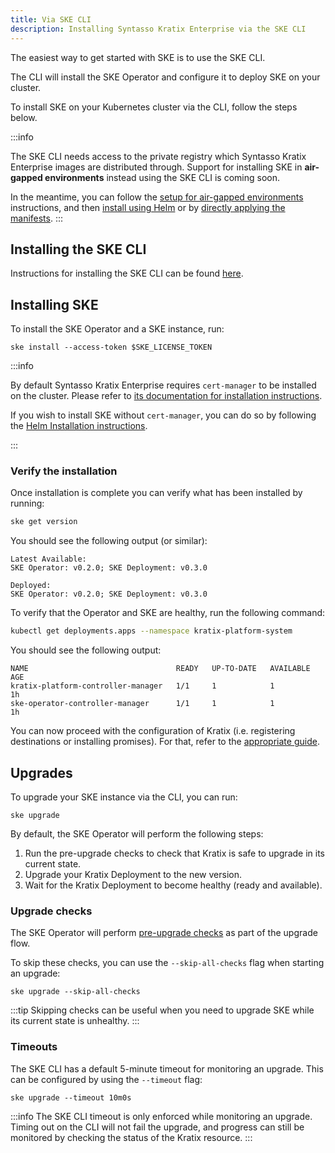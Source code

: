 ```yaml
---
title: Via SKE CLI
description: Installing Syntasso Kratix Enterprise via the SKE CLI
---
```


The easiest way to get started with SKE is to use the SKE CLI.

The CLI will install the SKE Operator and configure it to deploy SKE on your cluster.

To install SKE on your Kubernetes cluster via the CLI, follow the steps below.

:::info

The SKE CLI needs access to the private registry which Syntasso Kratix Enterprise images
are distributed through. Support for installing SKE in **air-gapped environments** instead
using the SKE CLI is coming soon.

In the meantime, you can follow the [setup for air-gapped environments](./air-gapped)
instructions, and then [install using Helm](./via-helm) or by [directly applying the manifests](./via-manifest).
:::

## Installing the SKE CLI

Instructions for installing the SKE CLI can be found [here](../../ske-cli/ske-cli-intro#installation).

## Installing SKE

To install the SKE Operator and a SKE instance, run:

```
ske install --access-token $SKE_LICENSE_TOKEN
```

:::info

By default Syntasso Kratix Enterprise requires `cert-manager` to be installed on
the cluster. Please refer to [its documentation for installation
instructions](https://cert-manager.io/).

If you wish to install SKE without `cert-manager`, you can do so by following the
[Helm Installation instructions](./via-helm#custom-certs).

:::

### Verify the installation

Once installation is complete you can verify what has been installed by running:

```bash
ske get version
```

You should see the following output (or similar):
```shell-session
Latest Available:
SKE Operator: v0.2.0; SKE Deployment: v0.3.0

Deployed:
SKE Operator: v0.2.0; SKE Deployment: v0.3.0
```

To verify that the Operator and SKE are healthy, run the following command:

```bash
kubectl get deployments.apps --namespace kratix-platform-system
```

You should see the following output:

```shell-session
NAME                                 READY   UP-TO-DATE   AVAILABLE   AGE
kratix-platform-controller-manager   1/1     1            1           1h
ske-operator-controller-manager      1/1     1            1           1h
```

You can now proceed with the configuration of Kratix (i.e. registering destinations or
installing promises). For that, refer to the [appropriate guide](/category/guides).

## Upgrades

To upgrade your SKE instance via the CLI, you can run:

```shell-session
ske upgrade
```

By default, the SKE Operator will perform the following steps:
1. Run the pre-upgrade checks to check that Kratix is safe to upgrade in its current state.
1. Upgrade your Kratix Deployment to the new version.
1. Wait for the Kratix Deployment to become healthy (ready and available).

### Upgrade checks

The SKE Operator will perform [pre-upgrade checks](../ske-operator#pre-upgrade-checks) as part of the upgrade flow.

To skip these checks, you can use the `--skip-all-checks` flag when starting an upgrade:

```shell-session
ske upgrade --skip-all-checks
```

:::tip
Skipping checks can be useful when you need to upgrade SKE while its current state is
unhealthy.
:::

### Timeouts

The SKE CLI has a default 5-minute timeout for monitoring an upgrade. This can be
configured by using the `--timeout` flag:

```shell-session
ske upgrade --timeout 10m0s
```

:::info
The SKE CLI timeout is only enforced while monitoring an upgrade. Timing out on the CLI will not
fail the upgrade, and progress can still be monitored by checking the status of the Kratix
resource.
:::
